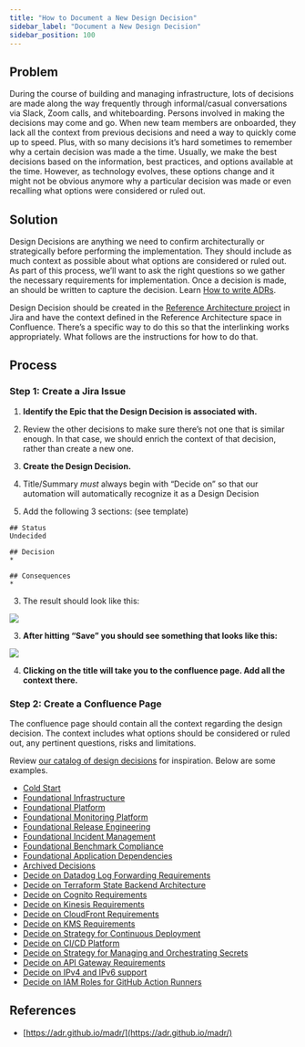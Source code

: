 ```yaml
---
title: "How to Document a New Design Decision"
sidebar_label: "Document a New Design Decision"
sidebar_position: 100
---
```


## Problem

During the course of building and managing infrastructure, lots of decisions are made along the way frequently through informal/casual conversations via Slack, Zoom calls, and whiteboarding. Persons involved in making the decisions may come and go. When new team members are onboarded, they lack all the context from previous decisions and need a way to quickly come up to speed. Plus, with so many decisions it’s hard sometimes to remember why a certain decision was made a the time. Usually, we make the best decisions based on the information, best practices, and options available at the time. However, as technology evolves, these options change and it might not be obvious anymore why a particular decision was made or even recalling what options were considered or ruled out.

## Solution

Design Decisions are anything we need to confirm architecturally or strategically before performing the implementation. They should include as much context as possible about what options are considered or ruled out. As part of this process, we’ll want to ask the right questions so we gather the necessary requirements for implementation. Once a decision is made, an should be written to capture the decision. Learn [How to write ADRs](/learn/maintenance/tutorials/how-to-write-adrs).

Design Decision should be created in the [Reference Architecture project](https://cloudposse.atlassian.net/jira/software/c/projects/REFARCH/boards/24/roadmap) in Jira and have the context defined in the Reference Architecture space in Confluence. There’s a specific way to do this so that the interlinking works appropriately. What follows are the instructions for how to do that.

## Process

### Step 1: Create a Jira Issue

1. **Identify the Epic that the Design Decision is associated with.**

1. Review the other decisions to make sure there’s not one that is similar enough. In that case, we should enrich the context of that decision, rather than create a new one.

2. **Create the Design Decision.**

1. Title/Summary _must_ always begin with “Decide on” so that our automation will automatically recognize it as a Design Decision

2. Add the following 3 sections: (see template)

```
## Status
Undecided

## Decision
*

## Consequences
*

```

3. The result should look like this:

<img src="/assets/refarch/cleanshot-2021-10-13-at-11.55.47@2x-20211013-165605.png" /><br/>

3. **After hitting “Save” you should see something that looks like this:**

<img src="/assets/refarch/cleanshot-2021-10-13-at-12.00.51@2x-20211013-170108.png" /><br/>

4. **Clicking on the title will take you to the confluence page. Add all the context there.**

### Step 2: Create a Confluence Page

The confluence page should contain all the context regarding the design decision. The context includes what options should be considered or ruled out, any pertinent questions, risks and limitations.

Review [our catalog of design decisions](/reference-architecture/design-decisions) for inspiration. Below are some examples.

- [Cold Start](/layers/accounts/tutorials/cold-start)
- [Foundational Infrastructure](/reference-architecture/fundamentals/design-decisions/foundational-infrastructure)
- [Foundational Platform](/layers/eks/foundational-platform)
- [Foundational Monitoring Platform](/reference-architecture/fundamentals/design-decisions/foundational-monitoring-platform)
- [Foundational Release Engineering](/reference-architecture/fundamentals/design-decisions/foundational-release-engineering)
- [Foundational Incident Management](/reference-architecture/fundamentals/design-decisions/foundational-incident-management)
- [Foundational Benchmark Compliance](/reference-architecture/fundamentals/design-decisions/foundational-benchmark-compliance)
- [Foundational Application Dependencies](/reference-architecture/fundamentals/design-decisions/foundational-application-dependencies)
- [Archived Decisions](/resources/legacy/design-decisions/archived-decisions/archived-decisions)
- [Decide on Datadog Log Forwarding Requirements](/layers/monitoring/design-decisions/decide-on-datadog-log-forwarding-requirements)
- [Decide on Terraform State Backend Architecture](/layers/accounts/design-decisions/decide-on-terraform-state-backend-architecture)
- [Decide on Cognito Requirements](/resources/legacy/design-decisions/decide-on-cognito-requirements)
- [Decide on Kinesis Requirements](/resources/legacy/design-decisions/decide-on-kinesis-requirements)
- [Decide on CloudFront Requirements](/resources/legacy/design-decisions/decide-on-cloudfront-requirements)
- [Decide on KMS Requirements](/resources/legacy/design-decisions/decide-on-kms-requirements)
- [Decide on Strategy for Continuous Deployment](/reference-architecture/fundamentals/design-decisions/decide-on-strategy-for-continuous-deployment)
- [Decide on CI/CD Platform](/reference-architecture/fundamentals/design-decisions/decide-on-ci-cd-platform)
- [Decide on Strategy for Managing and Orchestrating Secrets](/layers/software-delivery/design-decisions/decide-on-strategy-for-managing-and-orchestrating-secrets)
- [Decide on API Gateway Requirements](/resources/legacy/design-decisions/decide-on-api-gateway-requirements)
- [Decide on IPv4 and IPv6 support](/layers/network/design-decisions/decide-on-ipv4-and-ipv6-support)
- [Decide on IAM Roles for GitHub Action Runners](/resources/legacy/design-decisions/decide-on-iam-roles-for-github-action-runners)

## References

- [https://adr.github.io/madr/](https://adr.github.io/madr/)


